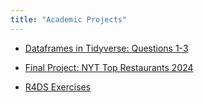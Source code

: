 ```yaml
---
title: "Academic Projects"
---
```


* [Dataframes in Tidyverse: Questions 1-3](./Presentations/Reveal_Js_slides_class_913.qmd)
* [Final Project: NYT Top Restaurants 2024](./Presentations/NYTrestaurants.qmd)

* [R4DS Exercises](https://stt2860-f2024.github.io/r4ds-exercises-theresiabennett/)